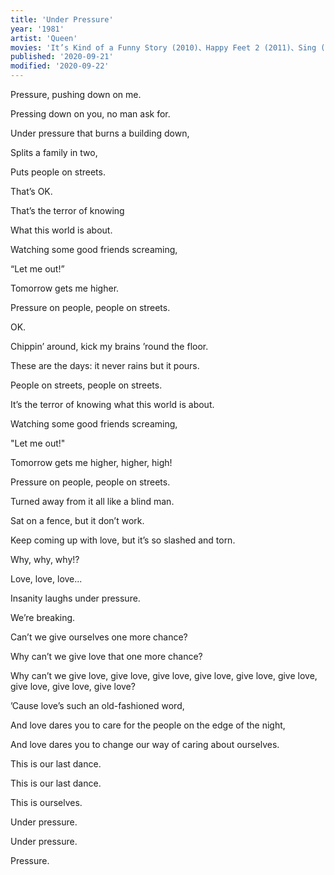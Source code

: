 ```yaml
---
title: 'Under Pressure'
year: '1981'
artist: 'Queen'
movies: 'It’s Kind of a Funny Story (2010)、Happy Feet 2 (2011)、Sing (2016)、Bohemian Rhapsody (2018)'
published: '2020-09-21'
modified: '2020-09-22'
---
```


<Section>

Pressure, pushing down on me.

Pressing down on you, no man ask for.

Under pressure that burns a building down,

Splits a family in two,

Puts people on streets.

That&rsquo;s OK.

</Section>

<Section>

That&rsquo;s the terror of knowing

What this world is about.

Watching some good friends screaming,

&ldquo;Let me out!&rdquo;

</Section>

<Section>

Tomorrow gets me higher.

Pressure on people, people on streets.

OK.

</Section>

<Section>

Chippin&rsquo; around, kick my brains &rsquo;round the floor.

These are the days: it never rains but it pours.

People on streets, people on streets.

</Section>

<Section>

It&rsquo;s the terror of knowing what this world is about.

Watching some good friends screaming,

"Let me out!"

</Section>

<Section>

Tomorrow gets me higher, higher, high!

Pressure on people, people on streets.

</Section>

<Section>

Turned away from it all like a blind man.

Sat on a fence, but it don&rsquo;t work.

Keep coming up with love, but it&rsquo;s so slashed and torn.

</Section>

<Section>

Why, why, why!?

Love, love, love...

</Section>

<Section>

Insanity laughs under pressure.

We&rsquo;re breaking.

Can&rsquo;t we give ourselves one more chance?

Why can&rsquo;t we give love that one more chance?

Why can&rsquo;t we give love, give love, give love, give love, give love, give love, give love, give love, give love?

</Section>

<Section>

&rsquo;Cause love&rsquo;s such an old-fashioned word,

And love dares you to care for the people on the edge of the night,

And love dares you to change our way of caring about ourselves.

This is our last dance.

This is our last dance.

This is ourselves.

</Section>

<Section>

Under pressure.

Under pressure.

Pressure.

</Section>
